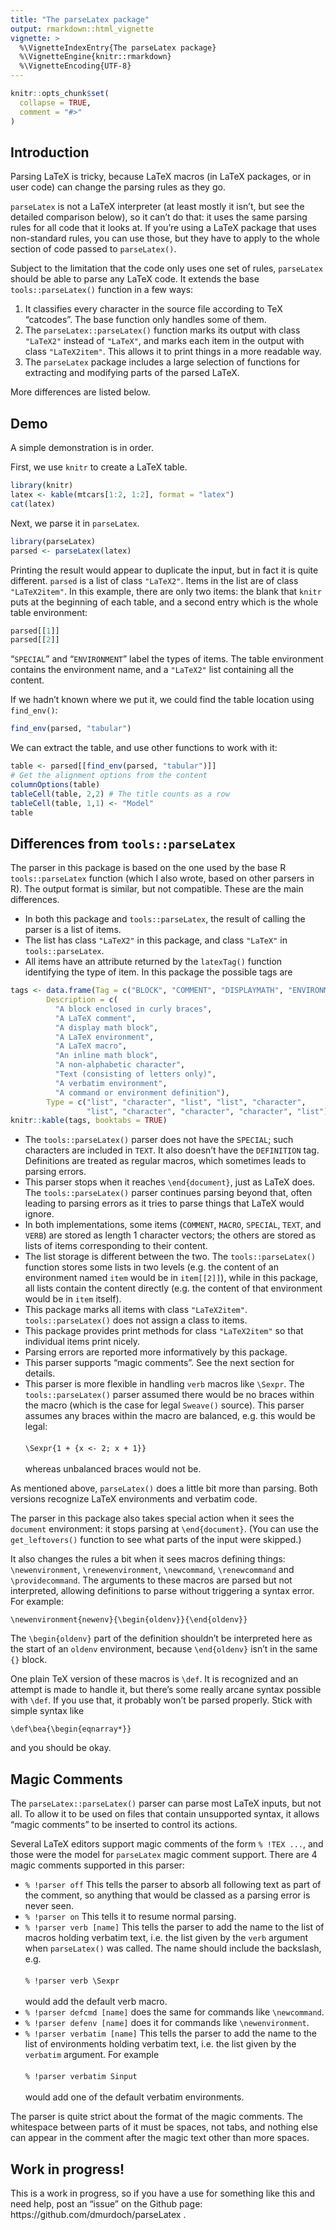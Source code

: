 ```yaml
---
title: "The parseLatex package"
output: rmarkdown::html_vignette
vignette: >
  %\VignetteIndexEntry{The parseLatex package}
  %\VignetteEngine{knitr::rmarkdown}
  %\VignetteEncoding{UTF-8}
---
```


```r
knitr::opts_chunk$set(
  collapse = TRUE,
  comment = "#>"
)
```

## Introduction

Parsing LaTeX is tricky, because LaTeX macros (in LaTeX packages, or
in user code) can change the parsing rules as they go.  

`parseLatex` is not a LaTeX interpreter (at least
mostly it isn't, but see the detailed comparison below), 
so it can't do that:  it uses
the same parsing rules for all code that it looks at.  If you're
using a LaTeX package that uses non-standard rules, you can use
those, but they have to apply to the whole section of code
passed to `parseLatex()`.

Subject to the limitation that the code only uses one
set of
rules, `parseLatex` should be able to parse any LaTeX code.  It
extends the base `tools::parseLatex()` function in a few ways:

1.  It classifies every character in the source file according to 
TeX "catcodes".  The base function only handles some of them.
2.  The `parseLatex::parseLatex()` function marks its output with
class `"LaTeX2"` instead of `"LaTeX"`, and marks each item in the
output with class `"LaTeX2item"`.  This allows it to print things
in a more readable way.
3.  The `parseLatex` package includes a large selection of functions
for extracting and modifying parts of the parsed LaTeX.

More differences are listed below.

## Demo

A simple demonstration is in order.

First, we use `knitr` to create a LaTeX table.
```r
library(knitr)
latex <- kable(mtcars[1:2, 1:2], format = "latex")
cat(latex)
```

Next, we parse it in `parseLatex`.  
```r
library(parseLatex)
parsed <- parseLatex(latex)
```
Printing the result would appear to duplicate the input, but in fact
it is quite different.  `parsed` is a list of class `"LaTeX2"`.  Items
in the list are of class `"LaTeX2item"`.  In this example, there
are only two items:  the blank that `knitr` puts at the beginning of
each table, and a second entry which is the whole table environment:
```r
parsed[[1]]
parsed[[2]]
```
"`SPECIAL`" and "`ENVIRONMENT`" label the types of items. The table
environment contains the environment name, and a `"LaTeX2"` list
containing all the content.

If we hadn't known where we put it, we could find the table location
using `find_env()`:
```r
find_env(parsed, "tabular")
```

We can extract the table, and use other functions to work with it:

```r
table <- parsed[[find_env(parsed, "tabular")]]
# Get the alignment options from the content
columnOptions(table)
tableCell(table, 2,2) # The title counts as a row
tableCell(table, 1,1) <- "Model"
table
```

## Differences from `tools::parseLatex`

The parser in this package is based on the one used by the base R
`tools::parseLatex` function (which I also wrote, based on other 
parsers in R).  The output format is similar, but not compatible.
These are the main differences.

- In both this package and `tools::parseLatex`, the result of calling
the parser is a list of items.  
- The list has class `"LaTeX2"` in this
package, and class `"LaTeX"` in `tools::parseLatex`.
- All items have an attribute returned by the `latexTag()` function
identifying the type of item.  In this package the possible tags are
```r
tags <- data.frame(Tag = c("BLOCK", "COMMENT", "DISPLAYMATH", "ENVIRONMENT", "MACRO", "MATH", "SPECIAL", "TEXT", "VERB", "DEFINITION"),
        Description = c(
          "A block enclosed in curly braces",
          "A LaTeX comment",
          "A display math block",
          "A LaTeX environment",
          "A LaTeX macro",
          "An inline math block",
          "A non-alphabetic character",
          "Text (consisting of letters only)",
          "A verbatim environment",
          "A command or environment definition"),
        Type = c("list", "character", "list", "list", "character",
                 "list", "character", "character", "character", "list"))
knitr::kable(tags, booktabs = TRUE)
```
- The `tools::parseLatex()` parser does not have the `SPECIAL`;
such characters are included in `TEXT`.  It also doesn't
have the `DEFINITION` tag.  Definitions are treated
as regular macros, which sometimes leads to parsing errors.
- This parser stops when it reaches `\end{document}`, just
as LaTeX does.  The `tools::parseLatex()` parser continues
parsing beyond that, often leading to parsing errors as
it tries to parse things that LaTeX would ignore.
- In both implementations, some items (`COMMENT`, `MACRO`, `SPECIAL`, `TEXT`, and `VERB`)
are stored as length 1 character vectors; the others are stored
as lists of items corresponding to their content.  
- The list storage is different between the two.  The
`tools::parseLatex()` function
stores some lists in two levels (e.g. the content of
an environment named `item` would be in `item[[2]]`), while in
this package, all lists contain the content directly (e.g.
the content of that environment would be in `item` itself).
- This package marks all items with class `"LaTeX2item"`.  `tools::parseLatex()` does not assign a class to items.
- This package provides print methods for class `"LaTeX2item"`
so that individual items print nicely.
- Parsing errors are reported more informatively by this package.
- This parser supports "magic comments".  See the next section for details.
- This parser is more flexible in handling `verb` macros
like `\Sexpr`.  The `tools::parseLatex()` parser assumed
there would be no braces within the macro (which is the
case for legal `Sweave()` source).  This parser assumes 
any braces within the macro are balanced, e.g. this would 
be legal:\
\
`\Sexpr{1 + {x <- 2; x + 1}}`\
\
whereas unbalanced braces would not be.


As mentioned above, `parseLatex()` does a little bit more
than parsing.  Both versions recognize LaTeX environments
and verbatim code.

The parser in this package also takes special action 
when it sees the `document` environment:  it stops
parsing at `\end{document}`. (You can use the
`get_leftovers()` function to see what parts of the input
were skipped.) 

It also changes the rules
a bit when it sees macros 
defining things:  `\newenvironment`, `\renewenvironment`,
`\newcommand`, `\renewcommand` and `\providecommand`.  The 
arguments to these macros are parsed but not interpreted,
allowing definitions to parse without triggering
a syntax error.  For example:

    \newenvironment{newenv}{\begin{oldenv}}{\end{oldenv}}
    
The `\begin{oldenv}` part of the definition shouldn't be
interpreted here as the start of an `oldenv` environment,
because `\end{oldenv}` isn't in the same `{}` block.

One plain TeX version of these macros is `\def`.  It is
recognized and an attempt is made to handle it, but there's
some really arcane syntax possible with `\def`.  If you use
that, it probably won't be parsed properly.  Stick with
simple syntax like

    \def\bea{\begin{eqnarray*}}
    
and you should be okay.  

## Magic Comments

The `parseLatex::parseLatex()` parser can parse most
LaTeX inputs, but not all.  To allow it to be used on
files that contain unsupported syntax, it allows "magic
comments" to be inserted to control its actions.

Several LaTeX editors support magic comments of the form 
`% !TEX ...`, and those were the model for `parseLatex`
magic comment support.  There are 4 magic comments supported
in this parser:

- `% !parser off` This tells the parser to absorb all following
text as part of the comment, so anything that would be
classed as a parsing error is never seen.
- `% !parser on` This tells it to resume normal parsing.
- `% !parser verb [name]` This tells the parser
to add the name to the list of macros holding verbatim
text, i.e. the list given by the `verb` argument when
`parseLatex()` was called.  The name should include the 
backslash, e.g.\
\
`  % !parser verb \Sexpr`\
\
would add the default verb macro.
- `% !parser defcmd [name]` does the same for commands like
`\newcommand`.
- `% !parser defenv [name]` does it for commands like 
`\newenvironment`.
- `% !parser verbatim [name]` This tells the parser
to add the name to the list of environments holding verbatim
text, i.e. the list given by the `verbatim` argument. 
For example\
\
`  % !parser verbatim Sinput`\
\
would add one of the default verbatim environments.

The parser is quite strict about the format of the magic
comments.  The whitespace between parts of it must be
spaces, not tabs, and nothing else can appear in the comment
after the magic text other than more spaces.

## Work in progress!

This is a work in progress, so if you have a use for something like
this and need help, post an "issue" on the Github page: 
https://github.com/dmurdoch/parseLatex .
